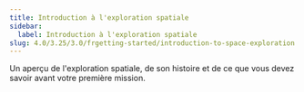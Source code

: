 ```yaml
---
title: Introduction à l'exploration spatiale
sidebar:
  label: Introduction à l'exploration spatiale
slug: 4.0/3.25/3.0/frgetting-started/introduction-to-space-exploration
---
```


Un aperçu de l'exploration spatiale, de son histoire et de ce que vous devez savoir avant votre première mission.
